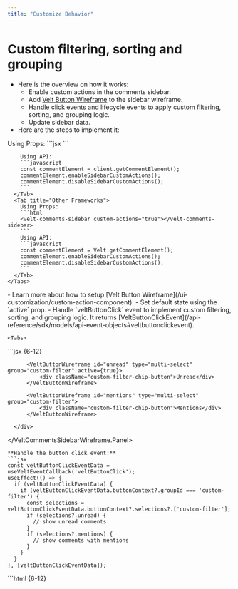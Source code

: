 ```yaml
---
title: "Customize Behavior"
---
```


# Custom filtering, sorting and grouping
  - Here is the overview on how it works:
    - Enable custom actions in the comments sidebar.
    - Add [Velt Button Wireframe](/ui-customization/custom-action-component) to the sidebar wireframe.
    - Handle click events and lifecycle events to apply custom filtering, sorting, and grouping logic.
    - Update sidebar data.
  - Here are the steps to implement it:

<Steps titleSize="h2">
  <Step title="Enable Custom Actions">
    <Tabs>
      <Tab title="React / Next.js">
        Using Props:
        ```jsx
        <VeltCommentsSidebar customActions={true} />
        ```

        Using API:
        ```javascript
        const commentElement = client.getCommentElement();
        commentElement.enableSidebarCustomActions();
        commentElement.disableSidebarCustomActions();
        ```
      </Tab>
      <Tab title="Other Frameworks">
        Using Props:
        ```html
        <velt-comments-sidebar custom-actions="true"></velt-comments-sidebar>
        ```
        Using API:
        ```javascript
        const commentElement = Velt.getCommentElement();
        commentElement.enableSidebarCustomActions();
        commentElement.disableSidebarCustomActions();
        ```
      </Tab>
    </Tabs>
  </Step>

  <Step title="Add Velt Buttons and handle click events">
    - Learn more about how to setup [Velt Button Wireframe](/ui-customization/custom-action-component).
    - Set default state using the `active` prop.
    - Handle `veltButtonClick` event to implement custom filtering, sorting, and grouping logic. It returns [VeltButtonClickEvent](/api-reference/sdk/models/api-event-objects#veltbuttonclickevent).

    <Tabs>
<Tab title="React / Next.js">
```jsx {6-12}
<VeltWireframe>
  <VeltCommentsSidebarWireframe.Panel>
      <VeltCommentsSidebarWireframe.Header />
      <div className="custom-filter-chip-container">

          <VeltButtonWireframe id="unread" type="multi-select" group="custom-filter" active={true}>
              <div className="custom-filter-chip-button">Unread</div>
          </VeltButtonWireframe>

          <VeltButtonWireframe id="mentions" type="multi-select" group="custom-filter">
              <div className="custom-filter-chip-button">Mentions</div>
          </VeltButtonWireframe>

      </div>
  </VeltCommentsSidebarWireframe.Panel>
</VeltWireframe>
```
**Handle the button click event:**
```jsx
const veltButtonClickEventData = useVeltEventCallback('veltButtonClick');
useEffect(() => {
  if (veltButtonClickEventData) {
    if (veltButtonClickEventData.buttonContext?.groupId === 'custom-filter') {
      const selections = veltButtonClickEventData.buttonContext?.selections?.['custom-filter'];
      if (selections?.unread) {
        // show unread comments
      }
      if (selections?.mentions) {
        // show comments with mentions
      }
    }
  }
}, [veltButtonClickEventData]);
```
</Tab>

<Tab title="Other Frameworks">
```html {6-12}
<velt-wireframe style="display:none;">
  <velt-comments-sidebar-wireframe-panel>
    <velt-comments-sidebar-wireframe-header></velt-comments-sidebar-wireframe-header>
    <div class="custom-filter-chip-container">

        <velt-button-wireframe id="unread" type="multi-select" group="custom-filter" active="true">
            <div class="custom-filter-chip-button">Unread</div>
        </velt-button-wireframe>

        <velt-button-wireframe id="mentions" type="multi-select" group="custom-filter">
            <div class="custom-filter-chip-button">Mentions</div>
        </velt-button-wireframe>

    </div>
  </velt-comments-sidebar-wireframe-panel>
</velt-wireframe>
```
**Handle the button click event:**
```js
Velt.on('veltButtonClick').subscribe(veltButtonClickEventData => {
  if (veltButtonClickEventData) {
    if (veltButtonClickEventData.buttonContext?.groupId === 'custom-filter') {
      const selections = veltButtonClickEventData.buttonContext?.selections?.['custom-filter'];
      if (selections?.unread) {
        // Custom Filtering | Sorting | Grouping Logic
      }
      if (selections?.mentions) {
        // Custom Filtering | Sorting | Grouping Logic
      }
    }
  }
});
```
</Tab>
</Tabs>
</Step>
  <Step title="Handle Sidebar data lifecycle events">
  - There are two lifecycle events you need to handle to implement custom filtering, sorting, and grouping logic:
    - `commentSidebarDataInit`: Triggered when comment sidebar data is first loaded. It returns [CommentSidebarDataInitEvent](/api-reference/sdk/models/api-event-objects#commentsidebardatainitevent)
    - `commentSidebarDataUpdate`: Triggered when comment sidebar data is updated. It returns [CommentSidebarDataUpdateEvent](/api-reference/sdk/models/api-event-objects#commentsidebardataupdateevent)
      - This event can trigger multiple times when either the comment data or unread comment count changes.

    <Tabs>
      <Tab title="React / Next.js">
        ```jsx
        const commentSidebarDataInitEvent: CommentSidebarDataInitEvent = useCommentEventCallback('commentSidebarDataInit');
        const commentSidebarDataUpdateEvent: CommentSidebarDataUpdateEvent = useCommentEventCallback('commentSidebarDataUpdate');

        useEffect(() => {
          if (commentSidebarDataInitEvent) {
            // Custom Filtering | Sorting | Grouping Logic
          }
        }, [commentSidebarDataInitEvent]);

        useEffect(() => {
          if (commentSidebarDataUpdateEvent) {
            // Custom Filtering | Sorting | Grouping Logic
          }
        }, [commentSidebarDataUpdateEvent]);
        ```
      </Tab>
      <Tab title="Other Frameworks">
        ```javascript
        const commentElement = Velt.getCommentElement();

        commentElement.on('commentSidebarDataInit').subscribe((data) => {
          // Custom Filtering | Sorting | Grouping Logic
        });

        commentElement.on('commentSidebarDataUpdate').subscribe((data) => {
          // Custom Filtering | Sorting | Grouping Logic
        });
        ```
      </Tab>
    </Tabs>
  </Step>

  <Step title="Update sidebar data based on custom logic">
  - Once you have applied your custom filtering, sorting, and grouping logic, create the data an **array** of [CommentSidebarData](/api-reference/sdk/models/data-models#commentsidebardata) objects and set it in the comments sidebar.
  - Use the `options` parameter to control if you want to group the comments or not.
    <Tabs>
      <Tab title="React / Next.js">
        ```jsx
        const options = {
          grouping: false
        };

        const customFilterData = [
          {
            "groupId": "group1",
            "groupName": "Group 1",
            "isExpanded": true,
            "annotations": [
              {
                  ...annotation1
              },
              {
                  ...annotation2
              },
            ]
          }
        ];

        const commentElement = client.getCommentElement();
        commentElement.setCommentSidebarData(customFilterData, options);
        ```
      </Tab>
      <Tab title="Other Frameworks">
        ```javascript
        const options = {
          grouping: false
        };
        const customFilterData = [
          {
            "groupId": "group1",
            "groupName": "Group 1",
            "isExpanded": true,
            "annotations": [
              {
                  ...annotation1
              },
              {
                  ...annotation2
              },
            ]
          }
        ];
        const commentElement = Velt.getCommentElement();
        commentElement.setCommentSidebarData(customFilterData, options);
        ```
      </Tab>
    </Tabs>
  </Step>
</Steps>



# Navigation

#### onCommentClick

- Listen for click events on comments in the sidebar to trigger actions like navigation.
- The event callback provides access to the clicked comment's annotation object, which includes `location` and `context` data.
- Use this data to update your app's state and navigate to the comment's location.

The event handler receives an object with the following properties:

| Property | Type | Description |
|----------|------|-------------|
| `documentId` | string | ID of the document containing the comment |
| `location` | Object | Location details of the comment |
| `targetElementId` | string | DOM ID of the element the comment is attached to |
| `context` | Object | Custom context data associated with the comment |
| `annotation` | CommentAnnotation | The full comment annotation object |


<Tabs>
<Tab title="React / Next.js">
```js
 <VeltCommentsSidebar onCommentClick={onCommentClick} /> 

// event handler for when a comment is clicked on 
const onCommentClick = (event) => {
  //handle custom navigation by getting location if you have set custom locations
  const { pageId } = event.location;
  //handle custom navigation by getting context if you have added metadata using addContext()
  const { pageId } = event.context;
  yourNavigateToPageMethod(pageId);
};
```
</Tab>

<Tab title="Other Frameworks">

```js

// event handler for when a comment is clicked on 
const onCommentClick = (event) => {
  console.log('onCommentClick', event.detail);
  //handle custom navigation by getting location if you have set custom locations
  const { pageId } = event.detail.location;
  //handle custom navigation by getting context if you have added metadata using addContext()
  const { pageId } = event.detail.context;
  yourNavigateToPageMethod(pageId);
};

const commentElement = document.querySelector('velt-comments-sidebar');
commentElement.addEventListener('onCommentClick', onCommentClick);
```
</Tab>
</Tabs>

#### onCommentNavigationButtonClick

- This event is triggered when the navigation button in the comment dialog in the Sidebar is clicked.
- Use this event to implement custom navigation logic.

<Tabs>
      <Tab title="React / Next.js">
        ```jsx
        <VeltCommentsSidebar onCommentNavigationButtonClick={onCommentNavigationButtonClick} />

          // event handler for when a comment is clicked on 
          const onCommentNavigationButtonClick = (event) => {
            console.log('onCommentNavigationButtonClick', event);
            //handle custom navigation by getting location if you have used Locations
            const { pageId } = event.location;
            //handle custom navigation by getting context if you have used addContext()
            const { pageId } = event.context;
            yourNavigateToPageMethod(pageId);
          };
        ```
      </Tab>
      <Tab title="Other Frameworks">
        ```javascript
        const commentSidebarElement = document.querySelector('velt-comments-sidebar');
        commentSidebarElement.addEventListener('onCommentNavigationButtonClick', (event) => {
          console.log('onCommentNavigationButtonClick', event.detail);
        });
        ```
      </Tab>
    </Tabs>



#### enableSidebarUrlNavigation

- By default, clicking a comment in the sidebar doesn't automatically update the page URL where the comment was added.
- Use this to enable automatic URL navigation when clicking comments in the sidebar.
- If your app's state is more complex, you might need to listen for `onCommentClick` events and implement custom navigation logic.

Default: `false`

<Tabs>
<Tab title="React / Next.js">

Using Props:
```jsx
<VeltCommentsSidebar urlNavigation={true} />
```
Using API method:

```js
const commentElement = client.getCommentElement();
// to enable sidebar url navigation
commentElement.enableSidebarUrlNavigation();
// to disable sidebar url navigation
commentElement.disableSidebarUrlNavigation();
```
</Tab>

<Tab title="Other Frameworks">
Using Props:
```js
<velt-comments-sidebar url-navigation="false"></velt-comments-sidebar>
```

Using API method:

```js
const commentElement = Velt.getCommentElement();
commentElement.enableSidebarUrlNavigation();
commentElement.disableSidebarUrlNavigation();
```
</Tab>


</Tabs>






# UI
#### currentLocationSuffix
- Adds "(this page)" suffix to the group name when the current location matches the group's location.

Default: `false`

<Tabs>
<Tab title="React / Next.js">

```jsx
<VeltCommentsSidebar currentLocationSuffix={true}/>
```
</Tab>

<Tab title="Other Frameworks">

```jsx
<velt-comments-sidebar current-location-suffix="true"></velt-comments-sidebar>
```
</Tab>


</Tabs>

#### embedMode

- By default, the sidebar will open up from the right corner of the page.
- With embed mode, you can add the sidebar in your component and it will take up the full width and height of its container.
- When in embed mode, the sidebar will not have the close button. You need to implement your own open and close functionality on the host component.

<Tabs>
<Tab title="React / Next.js">
```jsx
<div className="sidebar-container">
  <VeltCommentsSidebar embedMode={true} />
</div>
```
</Tab>

<Tab title="Other Frameworks">
```jsx
<div className="sidebar-container">
  <velt-comments-sidebar embed-mode="true"></velt-comments-sidebar>
</div>
```
</Tab>

</Tabs>

#### excludeLocationIdsFromSidebar
- Use this to filter out comments from certain locations. These comments will not be displayed in the sidebar.

<Tabs>
<Tab title="React / Next.js">

Using Props:
```jsx
<VeltCommentsSidebar excludeLocationIds={['location1', 'location2']} />
```

Using API:
```jsx
const commentElement = client.getCommentElement();
commentElement.excludeLocationIdsFromSidebar(['location1', 'location2']);
```
</Tab>

<Tab title="Other Frameworks">
Using Props:
```jsx
<velt-comments-sidebar exclude-location-ids='["location1", "location2"]'></velt-comments-sidebar>
```

Using API:
```jsx
const commentElement = Velt.getCommentElement();
commentElement.excludeLocationIdsFromSidebar(['location1', 'location2']);
```
</Tab>

</Tabs>


#### filterPanelLayout
- Change the layout of the filter panel in the sidebar.
- Options: `menu` or `bottomSheet`
`Default: bottomSheet`

<Tabs>
<Tab title="React / Next.js">
```jsx
<VeltCommentsSidebar filterPanelLayout="menu"/>
```
</Tab>

<Tab title="Other Frameworks">
```jsx
<velt-comments-sidebar filter-panel-layout="menu"/>
```
</Tab>

</Tabs>

#### filterOptionLayout
- Change the layout of the filter options in the sidebar filter panel.
- Options:
  - `checkbox`: (default) to show the filter options in a checkbox list
  - `dropdown`: to show the filter options in a searchable dropdown with checklist

<Tabs>
<Tab title="React / Next.js">
```jsx
<VeltCommentsSidebar filterOptionLayout="dropdown"/>
```
</Tab>

<Tab title="Other Frameworks">
```jsx
<velt-comments-sidebar filter-option-layout="dropdown"/>
```
</Tab>

</Tabs>

#### filterCount
- Disable comment count on filter options. This leads to better performance.

<Tabs>
<Tab title="React / Next.js">
```jsx
<VeltCommentsSidebar filterCount={false}/>
```
</Tab>
<Tab title="Other Frameworks">
```html
<velt-comments-sidebar filter-count="false"></velt-comments-sidebar>
```
</Tab>
</Tabs>


#### floatingMode
- This makes the sidebar open in an overlay panel over the sidebar button float over the page content.

<Tabs>
<Tab title="React / Next.js">

```jsx
<VeltSidebarButton floatingMode={true} />
```
</Tab>

<Tab title="Other Frameworks">
```jsx
<velt-sidebar-button floating-mode="true"></velt-sidebar-button>
```
</Tab>

</Tabs>


#### focusedThreadMode
- In this mode, when you click on a comment in the sidebar, it opens the thread in an expanded view within the sidebar itself.
- Other threads and actions like filters, search etc. are hidden behind a back button.
- Enabling this mode also adds a navigation button in the comment dialog. Clicking it will navigate to the comment and trigger a callback. Learn more about it [here](#oncommentnavigationbuttonclick).

<Warning>
  If you had previously used a wireframe for the comment dialog, you will need to add the [navigation button wireframe](/ui-customization/features/async/comments/comment-dialog/subcomponents/header) and the [focused thread wireframe](/ui-customization/features/async/comments/comments-sidebar/overview).
</Warning>

<Tabs>
      <Tab title="React / Next.js">
        ```jsx
        <VeltCommentsSidebar focusedThreadMode={true} />
        ```
      </Tab>
      <Tab title="Other Frameworks">
        ```html
        <velt-comments-sidebar focused-thread-mode="true"></velt-comments-sidebar>
        ```
      </Tab>
    </Tabs>



#### pageMode
- This adds a composer in the sidebar where users can add comments without attaching them to any specific element.

`Default: false`
<Tabs>
<Tab title="React / Next.js">

```jsx
<VeltCommentsSidebar pageMode={true} />
```
</Tab>

<Tab title="Other Frameworks">

```jsx
<velt-comments-sidebar page-mode="true"></velt-comments-sidebar>
```
</Tab>


</Tabs>


#### position
- Change the default direction where the sidebar opens from.
- Options: `left` or `right`
- Default: `right`


<Tabs>
<Tab title="React / Next.js">


```jsx
<VeltCommentsSidebar position="left"/>
```
</Tab>

<Tab title="Other Frameworks">
 
```jsx
<velt-comments-sidebar position="left"/>
```
</Tab>

</Tabs>

#### openCommentSidebar

<Tabs>
<Tab title="React / Next.js">

```jsx
const commentElement = client.getCommentElement();
commentElement.openCommentSidebar(); // opens the comments side bar
commentElement.closeCommentSidebar(); // closes the comments side bar
commentElement.toggleCommentSidebar(); // toggles the comments side bar
```
</Tab>

<Tab title="Other Frameworks">

```jsx
const commentElement = client.getCommentElement();
commentElement.openCommentSidebar(); // opens the comments side bar
commentElement.closeCommentSidebar(); // closes the comments side bar
commentElement.toggleCommentSidebar(); // toggles the comments side bar
```
</Tab>


</Tabs>



#### searchPlaceholder
- Customize the placeholder text shown in the search input of the comments sidebar.

<Tabs>
<Tab title="React / Next.js">
  ```jsx
    <VeltCommentsSidebar searchPlaceholder="New placeholder" />
    ```
</Tab>
<Tab title="Other Frameworks">
    ```html
    <velt-comments-sidebar search-placeholder="New placeholder"></velt-comments-sidebar>
    ```
</Tab>
</Tabs>


# System Filters, Sorting and Grouping

#### filterConfig
- Customize the available system filters:
 - `location`: Filter comments by location.
 - `document`: Filter comments by document.
 - `people`: Filter comments by author of comment annotation.
 - `tagged`: Filter comments by users who were tagged in the comment. Only available in the latest SDK version.
 - `assigned`: Filter comments by users who were assigned to the comment. Only available in the latest SDK version.
 - `priority`: Filter comments by priority.
 - `category`: Filter comments by category.
 - `status`: Filter comments by status.

- You can rename, disable, configure grouping, and multi-select behavior of the filters as needed.

<Tabs>
<Tab title="React / Next.js">
```jsx
const filterConfig = {
  location: {
    enable: true,
    name: "Pages", // change the display name of the filter
    enableGrouping: true, // whether to enable grouping based on location filter
    multiSelection: true, // whether to enable multiselection for the filter
    placeholder: "Filter by location", // change the placeholder text for the filter. Used when `filterOptionLayout` is set to `dropdown`
    order: ['locationId1', 'locationId2', 'locationId3'] // change the order of the filter options
  },
  document: { // Use it only if you are using multiple documents or folders
    enable: true,
    name: "Documents", // Optional: Customize the display name of the filter
    enableGrouping: true, // Optional: Enable grouping of documents
    placeholder: "Filter by document", // change the placeholder text for the filter. Used when `filterOptionLayout` is set to `dropdown`
    multiSelection: true, // Optional: Allow multiple documents to be selected
  },
  people: { // author of comment annotation
    enable: true,
    name: "Author", // change the display name of the filter
    enableGrouping: true, // whether to enable grouping based on people filter
    placeholder: "Filter by author", // change the placeholder text for the filter. Used when `filterOptionLayout` is set to `dropdown`
    multiSelection: true, // whether to enable multiselection for the filter
  },
  tagged: {
    enable: true,
    name: "Tagged", // change the display name of the filter
    enableGrouping: false, // whether to enable grouping based on tagged filter
    placeholder: "Filter by tagged", // change the placeholder text for the filter. Used when `filterOptionLayout` is set to `dropdown`
    multiSelection: true, // whether to enable multiselection for the filter
  },
  assigned: {
    enable: true,
    name: "Assigned", // change the display name of the filter
    enableGrouping: false, // whether to enable grouping based on assigned filter
    placeholder: "Filter by assigned", // change the placeholder text for the filter. Used when `filterOptionLayout` is set to `dropdown`
    multiSelection: true, // whether to enable multiselection for the filter
  },
  priority: {
    enable: true,
    name: "Priority", // change the display name of the filter
    enableGrouping: false, // whether to enable grouping based on priority filter
    placeholder: "Filter by priority", // change the placeholder text for the filter. Used when `filterOptionLayout` is set to `dropdown`
    multiSelection: true, // whether to enable multiselection for the filter
  },
  category: {
    enable: true,
    name: "Category", // change the display name of the filter
    enableGrouping: true, // whether to enable grouping based on category filter
    placeholder: "Filter by category", // change the placeholder text for the filter. Used when `filterOptionLayout` is set to `dropdown`
    multiSelection: true, // whether to enable multiselection for the filter
  },
  status: {
    enable: true,
    name: "Status", // change the display name of the filter
    placeholder: "Filter by status", // change the placeholder text for the filter. Used when `filterOptionLayout` is set to `dropdown`
    multiSelection: true, // whether to enable multiselection for the filter
  }
};
<VeltCommentsSidebar filterConfig={filterConfig} />
```
</Tab>

<Tab title="Other Frameworks">
```jsx
const filterConfig = {
  location: {
    enable: true,
    name: "Pages", // change the display name of the filter
    enableGrouping: true, // whether to enable grouping based on location filter
    multiSelection: true, // whether to enable multiselection for the filter
    order: ['locationId1', 'locationId2', 'locationId3'] // change the order of the filter options
  },
  document: { // Use it only if you are using multiple documents or folders
    enable: true,
    name: "Documents", // Optional: Customize the display name of the filter
    enableGrouping: true, // Optional: Enable grouping of documents
    multiSelection: true, // Optional: Allow multiple documents to be selected
  },
  people: { // author of comment annotation
    enable: true,
    name: "Author", // change the display name of the filter
    enableGrouping: true, // whether to enable grouping based on people filter
    multiSelection: true, // whether to enable multiselection for the filter
  },
  tagged: {
    enable: true,
    name: "Tagged", // change the display name of the filter
    enableGrouping: false, // whether to enable grouping based on tagged filter
    multiSelection: true, // whether to enable multiselection for the filter
  },
  assigned: {
    enable: true,
    name: "Assigned", // change the display name of the filter
    enableGrouping: false, // whether to enable grouping based on assigned filter
    multiSelection: true, // whether to enable multiselection for the filter
  },
  priority: {
    enable: true,
    name: "Priority", // change the display name of the filter
    enableGrouping: false, // whether to enable grouping based on priority filter
    multiSelection: true, // whether to enable multiselection for the filter
  },
  category: {
    enable: true,
    name: "Category", // change the display name of the filter
    enableGrouping: true, // whether to enable grouping based on category filter
    multiSelection: true, // whether to enable multiselection for the filter
  },
  status: {
    enable: true,
    name: "Status", // change the display name of the filter
    multiSelection: true, // whether to enable multiselection for the filter
  }
};
const commentsSidebar = document.querySelector(`velt-comments-sidebar`);
commentsSidebar?.setAttribute("filter-config", JSON.stringify(filterConfig));
```
</Tab>

</Tabs>


#### groupConfig
- Enable/disable the option to group comments in the sidebar with the `group config` attribute:

<Tabs>
<Tab title="React / Next.js">

```jsx
const groupConfig = {
  enable: true, // whether to enable group by option
  name: "Custom Group By", // change the display name of the group by option in the filter panel
};

<VeltCommentsSidebar groupConfig={groupConfig} />

```
</Tab>

<Tab title="Other Frameworks">

```jsx
const groupConfig = {
  enable: true, // whether to enable group by option
  name: "Custom Group By", // change the display name of the group by option in the filter panel
};


const commentsSidebar = document.querySelector(`velt-comments-sidebar`);
commentsSidebar?.setAttribute("group-config", JSON.stringify(groupConfig));

```
</Tab>


</Tabs>

#### sortData

- Change the default sorting order of Comments in the Sidebar.
- Default: `desc`

There are three options for sorting:
 - `asc` - to show comments in ascending order of when they were last updated
 - `desc` - to show comments in descending order of when they were last updated
 - `none` - to show comments in the sequence they were added
 
 <Tabs>
<Tab title="React / Next.js">
```jsx
<VeltCommentsSidebar sortData="asc" />
```
</Tab>

 <Tab title="Other Frameworks">
```jsx
<velt-comments-sidebar sort-data="asc"></velt-comments-sidebar>
```
</Tab>


</Tabs>


#### setCommentSidebarFilters
- Programmatically set the system filters on the sidebar:

<Tabs>
<Tab title="React / Next.js">

```jsx
const filters = {
  location: [
    { id: 'location1Id' },
    { id: 'location2Id' },
  ],
  document: [
    { id: 'document1Id' },
    { id: 'document2Id' },
  ],
  people: [
    { userId: 'userIdToFilter' },
  ],
  tagged: [
    { userId: 'userIdToFilter' },
  ],
  assigned: [
    { userId: 'userIdToFilter' },
  ],
  priority: ['P0', 'P1', 'P2'],
  category: ['bug', 'feedback', 'question'],
  status: ['OPEN', 'IN_PROGRESS', 'RESOLVED'],
};

<VeltCommentsSidebar filters={filters} />
```

API Methods:
```jsx
const commentElement = client.getCommentElement();
commentElement.setCommentSidebarFilters(filters);
```
</Tab>

<Tab title="Other Frameworks">

```jsx
const filters = {
	location: [
		{ id: 'location1Id' },
		{ id: 'location2Id' },
	],
  document: [
    { id: 'document1Id' },
    { id: 'document2Id' },
  ],
	people: [
		{ userId: 'userIdToFilter' },
	],
  tagged: [
    { userId: 'userIdToFilter' }
  ],
  assigned: [
    { userId: 'userIdToFilter' },
  ],
	priority: ['P0', 'P1', 'P2'],
  category: ['bug', 'feedback', 'question'],
	status: ['OPEN', 'IN_PROGRESS', 'RESOLVED'],
};

const commentsSidebar = document.querySelector(`velt-comments-sidebar`);
commentsSidebar?.setAttribute("filters", JSON.stringify(filters));
```


API Methods:
```jsx
const commentElement = client.getCommentElement();
commentElement.setCommentSidebarFilters(filters);
```
</Tab>
</Tabs>


#### systemFiltersOperator
- Specify whether the system filters (e.g., "me", "this page") should be combined with an `and` or `or` operator.
- Default: `and`

<Tabs>
<Tab title="React / Next.js">
**Using Props:**
```tsx
<VeltCommentsSidebar systemFiltersOperator='or' />
```
**Using API:**
```ts
const commentElement = client.getCommentElement();
commentElement.setSystemFiltersOperator('or');
```
</Tab>
<Tab title="Other Frameworks">
```html
<velt-comments-sidebar system-filters-operator="or"></velt-comments-sidebar>
```
</Tab>
</Tabs>